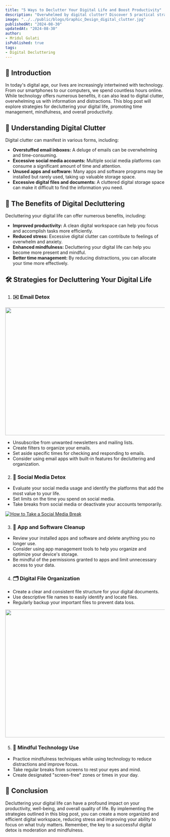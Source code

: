 ```yaml
---
title: "5 Ways to Declutter Your Digital Life and Boost Productivity"
description: "Overwhelmed by digital clutter? Discover 5 practical strategies to declutter your digital life, reduce stress, and supercharge your productivity. From email detox to mindful tech use, learn how to regain control and focus on what truly matters."
image: "../../public/blogs/Graphic_Design_digital_clutter.jpg"
publishedAt: "2024-08-30"
updatedAt: "2024-08-30"
author: 
- Mridul Gulati
isPublished: true
tags: 
- Digital Decluttering
---
```


## 📖 Introduction

In today's digital age, our lives are increasingly intertwined with technology. From our smartphones to our computers, we spend countless hours online. While technology offers numerous benefits, it can also lead to digital clutter, overwhelming us with information and distractions. This blog post will explore strategies for decluttering your digital life, promoting time management, mindfulness, and overall productivity.

## 🧩 Understanding Digital Clutter

Digital clutter can manifest in various forms, including:

- **Overstuffed email inboxes:** A deluge of emails can be overwhelming and time-consuming.
- **Excessive social media accounts:** Multiple social media platforms can consume a significant amount of time and attention.
- **Unused apps and software:** Many apps and software programs may be installed but rarely used, taking up valuable storage space.
- **Excessive digital files and documents:** A cluttered digital storage space can make it difficult to find the information you need.

## 🌟 The Benefits of Digital Decluttering

Decluttering your digital life can offer numerous benefits, including:

- **Improved productivity:** A clean digital workspace can help you focus and accomplish tasks more efficiently.
- **Reduced stress:** Excessive digital clutter can contribute to feelings of overwhelm and anxiety.
- **Enhanced mindfulness:** Decluttering your digital life can help you become more present and mindful.
- **Better time management:** By reducing distractions, you can allocate your time more effectively.

## 🛠️ Strategies for Decluttering Your Digital Life

1. ### ✉️ Email Detox

<Image
src="/blogs/pic-1.png"
width="718"
height="404"
alt=""
sizes="100vw"
/>

- Unsubscribe from unwanted newsletters and mailing lists.
- Create filters to organize your emails.
- Set aside specific times for checking and responding to emails.
- Consider using email apps with built-in features for decluttering and organization.

2. ### 📱 Social Media Detox

- Evaluate your social media usage and identify the platforms that add the most value to your life.
- Set limits on the time you spend on social media.
- Take breaks from social media or deactivate your accounts temporarily.

[![How to Take a Social Media Break](https://img.youtube.com/vi/eUSBKj5ZQpo/0.jpg)](https://www.youtube.com/watch?v=eUSBKj5ZQpo)


3. ### 📲 App and Software Cleanup

- Review your installed apps and software and delete anything you no longer use.
- Consider using app management tools to help you organize and optimize your device's storage.
- Be mindful of the permissions granted to apps and limit unnecessary access to your data.

4. ### 🗂️ Digital File Organization

- Create a clear and consistent file structure for your digital documents.
- Use descriptive file names to easily identify and locate files.
- Regularly backup your important files to prevent data loss.

<Image
src="/blogs/pic-2.png"
width="718"
height="404"
alt=""
sizes="100vw"
/>

5. ### 🧘 Mindful Technology Use

- Practice mindfulness techniques while using technology to reduce distractions and improve focus.
- Take regular breaks from screens to rest your eyes and mind.
- Create designated "screen-free" zones or times in your day.

## 📝 Conclusion

Decluttering your digital life can have a profound impact on your productivity, well-being, and overall quality of life. By implementing the strategies outlined in this blog post, you can create a more organized and efficient digital workspace, reducing stress and improving your ability to focus on what truly matters. Remember, the key to a successful digital detox is moderation and mindfulness.
